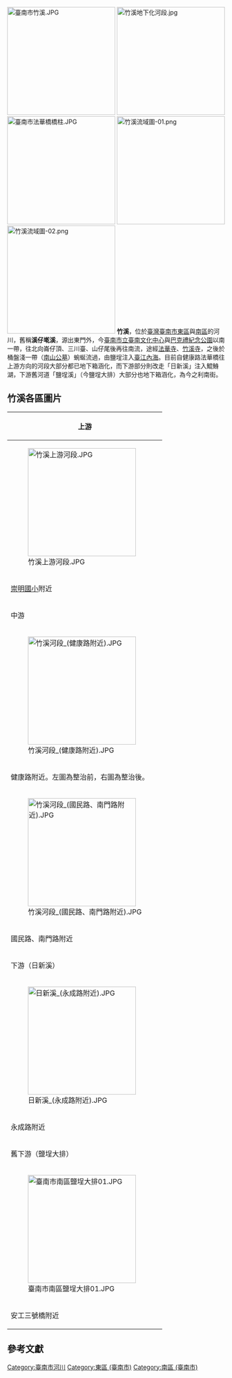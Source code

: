 [[File:臺南市竹溪.JPG|250px]]
[[File:竹溪地下化河段.jpg|250px]]
[[File:臺南市法華橋橋柱.JPG|250px]]
[[File:竹溪流域圖-01.png|250px]]
[[File:竹溪流域圖-02.png|250px]]
'''竹溪'''，位於[[臺灣|臺灣]][[臺南市|臺南市]][[東區_(臺南市)|東區]]與[[南區_(臺南市)|南區]]的河川，舊稱'''溪仔墘溪'''，源出東門外，今[[臺南市立臺南文化中心|臺南市立臺南文化中心]]與[[巴克禮紀念公園|巴克禮紀念公園]]以南一帶，往北向崙仔頂、三川臺、山仔尾後再往南流，途經[[臺南法華寺|法華寺]]、[[竹溪寺|竹溪寺]]，之後於桶盤淺一帶（[[臺南南山公墓|南山公墓]]）蜿蜒流過，由鹽埕注入[[臺江內海|臺江內海]]{{r|滄|page1=41|景|page2=53、54}}。目前自健康路法華橋往上游方向的河段大部分都已地下箱涵化，而下游部分則改走「日新溪」注入鯤鯓湖，下游舊河道「鹽埕溪」（今鹽埕大排）大部分也地下箱涵化，為今之利南街。

== 竹溪各區圖片 ==
{|class=wikitable
|-
!colspan=2|上游
|-
|[[File:竹溪上游河段.JPG|250px]]||[[File:竹溪河段_(巴克禮公園內).JPG|250px]]
|-
|[[臺南市東區崇明國民小學|崇明國小]]附近||[[巴克禮紀念公園|巴克禮公園]]內
|-
!colspan=2|中游
|-
|[[File:竹溪河段_(健康路附近).JPG|250px]]||[[File:竹溪河段_(健康路附近_2021).jpg|250px]]
|-
|colspan=2|健康路附近。左圖為整治前，右圖為整治後。
|-
|[[File:竹溪河段_(國民路、南門路附近).JPG|250px]]||
|-
|國民路、南門路附近||
|-
!colspan=2|下游（日新溪）
|-
|[[File:日新溪_(永成路附近).JPG|250px]]||[[File:日新溪下游.JPG|250px]]
|-
|永成路附近||濱南路附近
|-
!colspan=2|舊下游（鹽埕大排）
|-
|[[File:臺南市南區鹽埕大排01.JPG|250px]]||[[File:臺南市南區鹽埕大排02.JPG|250px]]
|-
|安工三號橋附近||[[臺南運河|臺南運河]]附近
|}

==參考文獻==
{{Reflist|refs=
<ref name="滄">{{cite journal |author=范勝雄 |title=〈滄海桑田看府城〉 |journal=《府城叢談》3 |date=2003-03-28 |edition=一版二刷 |publisher=臺南市政府 |isbn= 957-97270-6-6 }}</ref>
<ref name="景">{{cite journal |author=范勝雄 |title=〈府城的勝景與古蹟〉 |journal=《府城叢談》4 |date=2003-03-28 |edition=一版二刷 |publisher=臺南市政府 |isbn= 957-02-2143-7 }}</ref>
}}

[[Category:臺南市河川|Category:臺南市河川]]
[[Category:東區_(臺南市)|Category:東區 (臺南市)]]
[[Category:南區_(臺南市)|Category:南區 (臺南市)]]
